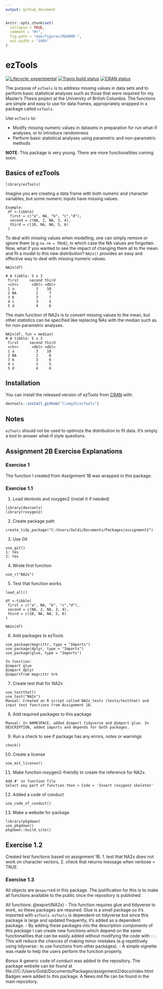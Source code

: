 ```yaml
---
output: github_document
---
```


<!-- README.md is generated from README.Rmd. Please edit that file -->

```r
knitr::opts_chunk$set(
  collapse = TRUE,
  comment = "#>",
  fig.path = "man/figures/README-",
  out.width = "100%"
)
```

# ezTools

<!-- badges: start -->
[![Lifecycle:
experimental](https://img.shields.io/badge/lifecycle-experimental-orange.svg)](https://www.tidyverse.org/lifecycle/#experimental)
[![Travis build
status](https://travis-ci.org/vincenzocoia/distplyr.svg?branch=master)](https://travis-ci.org/vincenzocoia/distplyr)
[![CRAN
status](https://www.r-pkg.org/badges/version/distplyr)](https://CRAN.R-project.org/package=distplyr)
<!-- badges: end -->

The purpose of ```ezTools``` is to address missing values in data sets and to perform basic statistical analyses such as those that were required for my Master's Thesis project at the University of British Columbia. The functions are simple and easy to use for data frames, appropriately wrapped in a package called ```ezTools```. 

Use ```ezTools``` to:

- Modify missing numeric values in datasets in preparation for run what-if analyses, or to introduce randomness
- Perform basic statistical analyses using parametric and non-parametric methods

__NOTE__: This package is very young. There are more functionalities coming soon.

## Basics of ezTools

```
library(ezTools)
```
Imagine you are creating a data frame with both numeric and character variables, but some numeric inputs have missing values.
```
Example:
 df <-tibble(
  first = c("a", NA, "b", "c","d"),
  second = c(NA, 2, NA, 3, 4),
  third = c(10, NA, NA, 5, 6)
 )
```
To deal with missing values when modelling, one can simply remove or ignore them (e.g ```na.rm = TRUE```), in which case the NA values are forgotten. Now, what if you wanted to see the impact of changing them all to the mean and fit a model to this new distribution? ```NA2x()``` provides an easy and effective way to deal with missing numeric values.

```
NA2x(df)

# A tibble: 5 x 3
 first     second third
 <chr>      <dbl> <dbl>
 1 a          3    10
 2 NA         2     7
 3 b          3     7
 4 c          3     5
 5 d          4     6
```
The main function of NA2x is to convert missing values to the mean, but other statistics can be specified like replacing NAs with the median such as for non-parametric analyses.

```
NA2x(df, fun = median)
# A tibble: 5 x 3
 first     second third
 <chr>      <dbl> <dbl>
 1 a          3    10
 2 NA         2     6
 3 b          3     6
 4 c          3     5
 5 d          4     6
```

## Installation

You can install the released version of ezTools from [CRAN](https://CRAN.R-project.org) with:

``` r
devtools::install_github("liamg15/ezTools")
```
## Notes
```ezTools``` should not be used to optimize the distribution to fit data. It's simply a tool to answer what-if style questions. 

## Assignment 2B Exercise Explanations

### Exercise 1

The function I created from Assignment 1B was wrapped in this package.

### Exercise 1.1

1. Load devtools and roxygen2 (install it if needed)
```
library(devtools)
library(roxygen2)
```

2. Create package path
```
create_tidy_package("C:/Users/Goldi/Documents/Packages/assignment2")
```

3. Use Git 
```
use_git()
1: Yes
2: Yes
```

4. Wrote first function
```
use_r("NA2x")
```

5. Test that function works
```
load_all()

df <-tibble(
 first = c("a", NA, "b", "c","d"),
 second = c(NA, 2, NA, 3, 4),
 third = c(10, NA, NA, 5, 6)
)

NA2x(df)
```

6. Add packages to ezTools
```
use_package(magrittr, type = "Imports")
use_package(dplyr, type = "Imports")
use_package(glue, type = "Imports")

In function:
@import glue
@import dplyr
@importfrom magrittr %>% 
```

7. Create test that for NA2x
```
use_testthat()
use_test("NA2x")
Manual: Created an R script called NA2x_tests (tests/testthat) and input test functions from Assignment 1B.
```

8. Add required packages to this package
```
Manual: In NAMESPACE, added @import tidyverse and @import glue. In DESCRIPTION, added imports and depends for both packages.
```

9. Run a check to see if package has any errors, notes or warnings
```
check()
```

10. Create a license
```
use_mit_license()
```
11. Make function roxygen2-friendly to create the reference for NA2x.
```
Add #' in function file
Select any part of function then > Code > 'Insert roxygen2 skeleton'
```

12. Added a code of conduct

```
use_code_of_conduct()
```

13. Make a website for package

```
library(pkgdown)
use_pkgdown()
pkgdown::build_site()
```
## Exercise 1.2

Created test functions based on assignment 1B. 1. test that NA2x does not work on character vectors, 2. check that returns message when verbose = TRUE.

### Exercise 1.3

All objects are ```@export```ed in this package. The justification for this is to make all functions available to the public once the repository is published.

All functions:
@export(NA2x)
- This function requires glue and tidyverse to work, so these packages are required. Glue is a small package so it's imported with ```ezTools```. ```ezTools``` is dependent on tidyverse but since this package is large and updated frequently, it's added as a dependent package.
- By adding these packages into the description components of _this package_ I can create new functions which depend on the same functionalities that can be easily added without modifying the code with ```::```. This will reduce the chances of making minor mistakes (e.g repetitively using tidyverse:: to use functions from other packages).
- A simple vignette was made to help the users perform the function properly.

_Bonus_
A generic code of conduct was added to the repository.
The package website can be found at file:///C:/Users/Goldi/Documents/Packages/assignment2/docs/index.html
Badges were added to this package.
A News.md fle can be found in the main repository.


